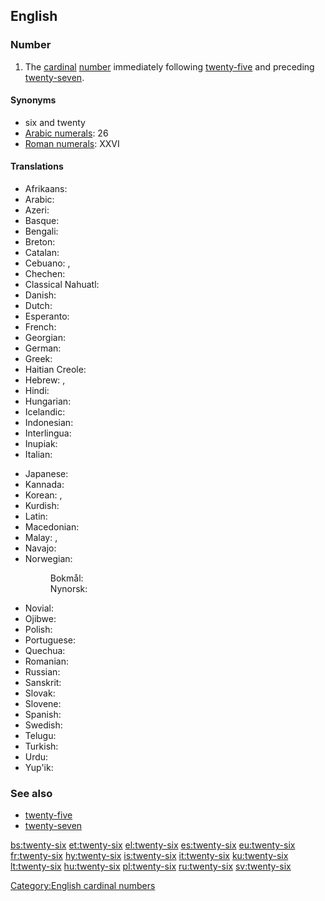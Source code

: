 ==English==

===Number===
{{head|en|numeral}}

# The [[cardinal]] [[number]] immediately following [[twenty-five]] and preceding [[twenty-seven]].

====Synonyms====
* six and twenty
* [[w:Arabic numerals|Arabic numerals]]: 26
* [[w:Roman numerals|Roman numerals]]: XXVI

====Translations====
{{trans-top|cardinal number}}
* Afrikaans: {{t|af|ses-en-twintig}}
* Arabic: {{t|ar|سِتَّة وَعِشْرُون|tr=sitta wa-ʿišrūn|m}}
* Azeri: {{t+|az|iyirmi altı}}
* Basque: {{t+|eu|hogeita sei}}
* Bengali: {{t|bn|ছাব্বিশ|tr=chabbish|sc=Beng}}
* Breton: {{t|br|c'hwec'h-warn-ugent}}
* Catalan: {{t+|ca|vint-i-sis}}
* Cebuano: {{t|ceb|kawhaa'g unom}}, {{t|ceb|baynete sais}}
* Chechen: {{t|ce|ткъе ялх|tr=tqe yalx}}
* Classical Nahuatl: {{t|nci|cempōhualli onchicuacē}}
* Danish: {{t|da|seksogtyve}}
* Dutch: {{t+|nl|zesentwintig}}
* Esperanto: {{t|eo|dudek ses}}
* French: {{t+|fr|vingt-six|m}}
* Georgian: {{t|ka|ოცდაექვსი}}
* German: {{t|de|sechsundzwanzig}}
* Greek: {{t|el|είκοσι έξι}}
* Haitian Creole: {{t|ht|vennsis}}
* Hebrew: {{t|he|עשרים־וששה|m|tr=esrím-və-shishá}}, {{t|he|עשרים־ושש|f|tr=esrím-və-shaysh}}
* Hindi: {{t+|hi|छब्बीस|tr=chhabbees}}
* Hungarian: {{t+|hu|huszonhat}}
* Icelandic: {{t+|is|tuttugu og sex}}
* Indonesian: {{t|id|dua puluh enam}}
* Interlingua: {{t|ia|vinti-sex}}
* Inupiak: {{t|ik|iñuiñaq itchaksraq}}
* Italian: {{t+|it|ventisei}}
{{trans-mid}}
* Japanese: {{t|ja|二十六|tr=ni-jū-rokú}}
* Kannada: {{t|kn|ಇಪ್ಪತ್ತಾರು|sc=Knda}}
* Korean: {{t|ko|스물여섯|tr=seumul yeoseos|sc=Kore}}, {{t|ko|이십육|tr=isib-yug|sc=Kore}}
* Kurdish: {{t|ku|bîst û şeş|sc=ku-Arab}}
* Latin: {{t|la|vigintisex}}
* Macedonian: {{t|mk|дваесет и шест|tr=dváeset i šest}}
* Malay: {{t|ms|dua puluh enam}}, {{t|ms|enam likur}}
* Navajo: {{t|nv|naadįįhastą́ą́}}
* Norwegian:
*: Bokmål: {{t|no|tjueseks}}
*: Nynorsk: {{t|nn|tjueseks}}
* Novial: {{t|nov|duanti-six}}
* Ojibwe: {{t|oj|niishtana-ashi-ingodwaaswi}}
* Polish: {{t|pl|dwadzieścia sześć}}
* Portuguese: {{t|pt|vinte e seis|m}}
* Quechua: {{t|qu|iskay chunka suqtayuq}}
* Romanian: {{t|ro|douăzeci și șase}}
* Russian: {{t+|ru|два́дцать шесть}}
* Sanskrit: {{t|sa|षड्विंशति|f|tr=ṣaḍviṃśati|sc=Deva}}
* Slovak: {{t|sk|dvadsaťšesť}}
* Slovene: {{t|sl|šestindvajset}}
* Spanish: {{t+|es|veintiséis}}
* Swedish: {{t+|sv|tjugosex}}
* Telugu: {{t|te|ఇరవై ఆరు|tr=iravai aaru}}
* Turkish: {{t+|tr|yirmi altı}}
* Urdu: {{t|ur|چھبیس|tr=chhabbees}}
* Yup'ik: {{t|esu|yuinaq arvinlegen}}
{{trans-bottom}}

===See also===
* [[twenty-five]]
* [[twenty-seven]]

[[Category:English cardinal numbers]]

[[bs:twenty-six]]
[[et:twenty-six]]
[[el:twenty-six]]
[[es:twenty-six]]
[[eu:twenty-six]]
[[fr:twenty-six]]
[[hy:twenty-six]]
[[is:twenty-six]]
[[it:twenty-six]]
[[ku:twenty-six]]
[[lt:twenty-six]]
[[hu:twenty-six]]
[[pl:twenty-six]]
[[ru:twenty-six]]
[[sv:twenty-six]]